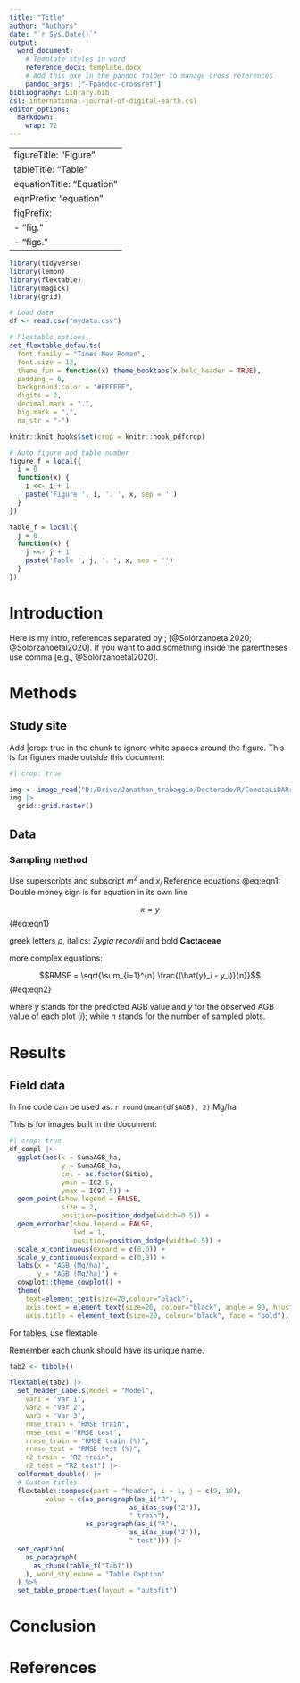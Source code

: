 ```yaml
---
title: "Title"
author: "Authors"
date: "`r Sys.Date()`"
output: 
  word_document:
    # Template styles in word
    reference_docx: template.docx
    # Add this exe in the pandoc folder to manage cross references
    pandoc_args: ["-Fpandoc-crossref"]
bibliography: Library.bib
csl: international-journal-of-digital-earth.csl
editor_options: 
  markdown: 
    wrap: 72
---
```


---
figureTitle: "Figure"
tableTitle: "Table"
equationTitle: "Equation"
eqnPrefix: "equation"
figPrefix: 
  - "fig."
  - "figs."
---

```r
library(tidyverse)
library(lemon)
library(flextable)
library(magick)
library(grid)

# Load data
df <- read.csv("mydata.csv")

# Flextable options
set_flextable_defaults(
  font.family = "Times New Roman",
  font.size = 12, 
  theme_fun = function(x) theme_booktabs(x,bold_header = TRUE),
  padding = 6,
  background.color = "#FFFFFF",
  digits = 2,
  decimal.mark = ".",
  big.mark = ",",
  na_str = "-")

knitr::knit_hooks$set(crop = knitr::hook_pdfcrop)

# Auto figure and table number
figure_f = local({
  i = 0
  function(x) {
    i <<- i + 1
    paste('Figure ', i, '. ', x, sep = '')
  }
})

table_f = local({
  j = 0
  function(x) {
    j <<- j + 1
    paste('Table ', j, '. ', x, sep = '')
  }
})
```

# Introduction

Here is my intro, references separated by ; [@Solórzanoetal2020; @Solórzanoetal2020]. If you want to add something inside the parentheses use comma [e.g., @Solórzanoetal2020].

# Methods

## Study site

Add |crop: true in the chunk to ignore white spaces around the figure. This is for figures made outside this document:

```r
#| crop: true

img <- image_read("D:/Drive/Jonathan_trabaggio/Doctorado/R/CometaLiDARrevML/Map/Map1.jpeg")
img |> 
  grid::grid.raster()
```

## Data

### Sampling method

Use superscripts and subscript $m^2$ and $x_i$
Reference equations @eq:eqn1: Double money sign is for equation in its own line

$$x = y$${#eq:eqn1}

greek letters $\rho$, italics: *Zygia recordii* and bold **Cactaceae**

more complex equations:

$$RMSE = \sqrt{\sum_{i=1}^{n} \frac{(\hat{y}_i - y_i)}{n}}$$ {#eq:eqn2}

where $\hat{y}$ stands for the predicted AGB value and $y$ for the
observed AGB value of each plot ($i$); while $n$ stands for the number
of sampled plots. 

# Results

## Field data

In line code can be used as: 
`r round(mean(df$AGB), 2)` Mg/ha 

This is for images built in the document:

```r
#| crop: true
df_compl |>
  ggplot(aes(x = SumaAGB_ha, 
             y = SumaAGB_ha,
             col = as.factor(Sitio), 
             ymin = IC2.5,
             ymax = IC97.5)) + 
  geom_point(show.legend = FALSE,
             size = 2,
             position=position_dodge(width=0.5)) +
  geom_errorbar(show.legend = FALSE,
                lwd = 1,
                position=position_dodge(width=0.5)) +
  scale_x_continuous(expand = c(0,0)) +
  scale_y_continuous(expand = c(0,0)) +
  labs(x = "AGB (Mg/ha)", 
       y = "AGB (Mg/ha)") + 
  cowplot::theme_cowplot() + 
  theme(
    text=element_text(size=20,colour="black"),
    axis.text = element_text(size=20, colour="black", angle = 90, hjust = 1, vjust = 0.5), 
    axis.title = element_text(size=20, colour="black", face = "bold"), axis.line = element_line(colour = "black"))
```
For tables, use flextable

Remember each chunk should have its unique name.

```r
tab2 <- tibble()

flextable(tab2) |>  
  set_header_labels(model = "Model", 
    var1 = "Var 1", 
    var2 = "Var 2", 
    var3 = "Var 3",
    rmse_train = "RMSE train",
    rmse_test = "RMSE test",
    rrmse_train = "RMSE train (%)",
    rrmse_test = "RMSE test (%)",
    r2_train = "R2 train",
    r2_test = "R2 test") |>
  colformat_double() |>
  # Custom titles
  flextable::compose(part = "header", i = 1, j = c(9, 10),
         value = c(as_paragraph(as_i("R"),
                              as_i(as_sup("2")),
                              " train"),
                   as_paragraph(as_i("R"),
                              as_i(as_sup("2")),
                              " test"))) |>
  set_caption(
    as_paragraph(
      as_chunk(table_f("Tab1"))
    ), word_stylename = "Table Caption"
  ) %>%
  set_table_properties(layout = "autofit")

```

# Conclusion

# References
